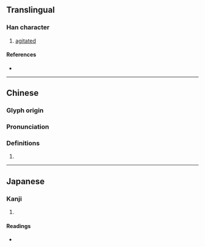{{character info/new}}
==Translingual==

===Han character===
{{Han char|rn=61|rad=心|as=10|sn=13|four=97036|canj=PEII|ids=⿰忄蚤}}

# [[agitated]]

====References====
* {{Han ref|kx=0397.210|dkj=11043|dj=0736.140|hdz=42332.120|uh=6145|ud=24901|bh=DD69|bd=56681}}

----

==Chinese==
{{zh-forms}}

===Glyph origin===
{{Han etym}}

===Pronunciation===
{{zh-pron
|m=sāo
|c=cou2,sou1
|mc=y
|oc=y
|ma=
|cat=v
}}

===Definitions===
{{zh-hanzi}}

# {{rfdef|zh}}

----

==Japanese==

===Kanji===
{{ja-kanji|grade=|rs=心10}}

# {{rfdef|ja|sort=心10}}

====Readings====
* {{ja-readings|on=[[そう]] (sō), [[しょう]] (shō)|kun=[[うごく]] (ugoku)}}
